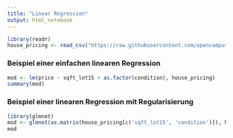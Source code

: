 ```yaml
---
title: "Linear Regression"
output: html_notebook
---
```



```r
library(readr)
house_pricing <- read_csv("https://raw.githubusercontent.com/opencampus-sh/einfuehrung-in-data-science-und-ml/main/house_pricing_data/house_pricing_train.csv")
```



### Beispiel einer einfachen linearen Regression
```r
mod <- lm(price ~ sqft_lot15 + as.factor(condition), house_pricing)
summary(mod)

```



### Beispiel einer linearen Regression mit Regularisierung
```r
library(glmnet)
mod <- glmnet(as.matrix(house_pricing[c('sqft_lot15', 'condition')]), house_pricing$price)
mod

```